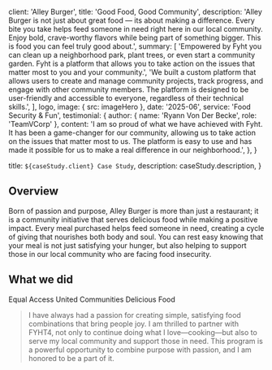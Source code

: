
  client: 'Alley Burger',
  title: 'Good Food, Good Community',
  description:
    'Alley Burger is not just about great food — its about making a difference. Every bite you take helps feed someone in need right here in our local community. Enjoy bold, crave-worthy flavors while being part of something bigger. This is food you can feel truly good about.',
  summary: [
    'Empowered by Fyht you can clean up a neighborhood park, plant trees, or even start a community garden. Fyht is a platform that allows you to take action on the issues that matter most to you and your community.',
    'We built a custom platform that allows users to create and manage community projects, track progress, and engage with other community members. The platform is designed to be user-friendly and accessible to everyone, regardless of their technical skills.',
  ],
  logo,
  image: { src: imageHero },
  date: '2025-06',
  service: 'Food Security & Fun',
  testimonial: {
    author: { name: 'Ryann Von Der Becke', role: 'TeamVCorp' },
    content:
      'I am so proud of what we have achieved with Fyht. It has been a game-changer for our community, allowing us to take action on the issues that matter most to us. The platform is easy to use and has made it possible for us to make a real difference in our neighborhood.',
  },
}

  title: `${caseStudy.client} Case Study`,
  description: caseStudy.description,
}

## Overview
Born of passion and purpose, Alley Burger is more than just a restaurant; it is a community initiative that serves delicious food while making a positive impact. Every meal purchased helps feed someone in need, creating a cycle of giving that nourishes both body and soul. You can rest easy knowing that your meal is not just satisfying your hunger, but also helping to support those in our local community who are facing food insecurity.
## What we did

<TagList>
  <TagListItem>Equal Access</TagListItem>
  <TagListItem>United Communities</TagListItem>
  <TagListItem>Delicious Food</TagListItem>
</TagList>

<Blockquote
  author={{ name: 'Ryann Von Der Becke', role: 'Proprietor' }}
  image={{ src: imageEmilySelman }}
>
I have always had a passion for creating simple, satisfying food combinations that bring people joy. I am thrilled to partner with FYHT4, not only to continue doing what I love—cooking—but also to serve my local community and support those in need. This program is a powerful opportunity to combine purpose with passion, and I am honored to be a part of it.

</Blockquote>

<StatList>
  <StatListItem value="100%" label="Flavor" />
  <StatListItem value="20%" label="Give Back" />
  <StatListItem value="100%" label="Good Times" />
  <StatListItem value="1" label="Great location" />
</StatList>
